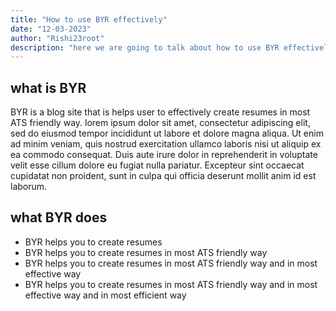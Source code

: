 ```yaml
---
title: "How to use BYR effectively"
date: "12-03-2023"
author: "Rishi23root"
description: "here we are going to talk about how to use BYR effectively, and how it can help you to create resumes in most effective way !"
---
```


## what is BYR

BYR is a blog site that is helps user to effectively create resumes in most ATS friendly way.
lorem ipsum dolor sit amet, consectetur adipiscing elit, sed do eiusmod tempor incididunt ut labore et dolore magna aliqua. Ut enim ad minim veniam, quis nostrud exercitation ullamco laboris nisi ut aliquip ex ea commodo consequat. Duis aute irure dolor in reprehenderit in voluptate velit esse cillum dolore eu fugiat nulla pariatur. Excepteur sint occaecat cupidatat non proident, sunt in culpa qui officia deserunt mollit anim id est laborum.

## what BYR does

- BYR helps you to create resumes
- BYR helps you to create resumes in most ATS friendly way
- BYR helps you to create resumes in most ATS friendly way and in most effective way
- BYR helps you to create resumes in most ATS friendly way and in most effective way and in most efficient way
